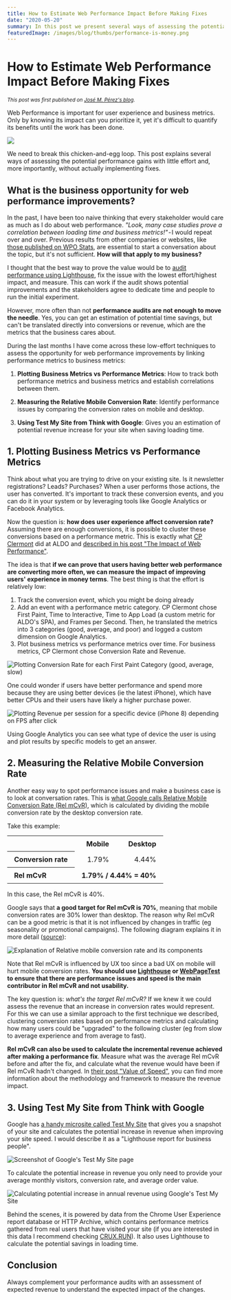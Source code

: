 ```yaml
---
title: How to Estimate Web Performance Impact Before Making Fixes
date: "2020-05-20"
summary: In this post we present several ways of assessing the potential performance gains before implementing improvements. This will help building the case and prioritizing performance work.
featuredImage: /images/blog/thumbs/performance-is-money.png
---
```


# How to Estimate Web Performance Impact Before Making Fixes

<small><i>This post was first published on <a href="https://jmperezperez.com/assess-performance-impact/">José M. Pérez's blog</a>.</i></small>

Web Performance is important for user experience and business metrics. Only by knowing its impact can you prioritize it, yet it's difficult to quantify its benefits until the work has been done.

![](thumbs/performance-is-money.png)

We need to break this chicken-and-egg loop. This post explains several ways of assessing the potential performance gains with little effort and, more importantly, without actually implementing fixes.

## What is the business opportunity for web performance improvements?

In the past, I have been too naive thinking that every stakeholder would care as much as I do about web performance. *"Look, many case studies prove a correlation between loading time and business metrics!"* - I would repeat over and over. Previous results from other companies or websites, like [those published on WPO Stats](https://wpostats.com/), are essential to start a conversation about the topic, but it's not sufficient. **How will that apply to my business?**

I thought that the best way to prove the value would be to [audit performance using Lighthouse](https://web.dev/measure), fix the issue with the lowest effort/highest impact, and measure. This can work if the audit shows potential improvements and the stakeholders agree to dedicate time and people to run the initial experiment.

However, more often than not **performance audits are not enough to move the needle**. Yes, you can get an estimation of potential time savings, but can't be translated directly into conversions or revenue, which are the metrics that the business cares about.

During the last months I have come across these low-effort techniques to assess the opportunity for web performance improvements by linking performance metrics to business metrics:

1. **Plotting Business Metrics vs Performance Metrics**: How to track both performance metrics and business metrics and establish correlations between them.

2. **Measuring the Relative Mobile Conversion Rate**: Identify performance issues by comparing the conversion rates on mobile and desktop.

3. **Using Test My Site from Think with Google**: Gives you an estimation of potential revenue increase for your site when saving loading time.

## 1. Plotting Business Metrics vs Performance Metrics

Think about what you are trying to drive on your existing site. Is it newsletter registrations? Leads? Purchases? When a user performs those actions, the user has converted. It's important to track these conversion events, and you can do it in your system or by leveraging tools like Google Analytics or Facebook Analytics.

Now the question is: **how does user experience affect conversion rate?** Assuming there are enough conversions, it is possible to cluster these conversions based on a performance metric. This is exactly what [CP Clermont](https://twitter.com/cpclermont) did at ALDO and [described in his post "The Impact of Web Performance"](https://simplified.dev/performance/impact-of-web-performance).

The idea is that **if we can prove that users having better web performance are converting more often, we can measure the impact of improving users' experience in money terms**. The best thing is that the effort is relatively low:

1. Track the conversion event, which you might be doing already
2. Add an event with a performance metric category. CP Clermont chose First Paint, Time to Interactive, Time to App Load (a custom metric for ALDO's SPA), and Frames per Second. Then, he translated the metrics into 3 categories (good, average, and poor) and logged a custom dimension on Google Analytics.
3. Plot business metrics vs performance metrics over time. For business metrics, CP Clermont chose Conversion Rate and Revenue.

![Plotting Conversion Rate for each First Paint Category (good, average, slow)](thumbs/assess-performance-impact_simplified-first-paint-cr.png)

One could wonder if users have better performance and spend more because they are using better devices (ie the latest iPhone), which have better CPUs and their users have likely a higher purchase power.

![Plotting Revenue per session for a specific device (iPhone 8) depending on FPS after click](thumbs/assess-performance-impact_simplified-iphone8-dollar-per-session.png)

Using Google Analytics you can see what type of device the user is using and plot results by specific models to get an answer.

## 2. Measuring the Relative Mobile Conversion Rate

Another easy way to spot performance issues and make a business case is to look at conversation rates. This is [what Google calls Relative Mobile Conversion Rate (Rel mCvR)](https://www.blog.google/products/marketingplatform/analytics/mobile-challenge-and-how-measure-it/), which is calculated by dividing the mobile conversion rate by the desktop conversion rate.

Take this example:

<table style="margin:0 auto 1rem">
    <tr>
        <td></td>
        <th scope="col" style="font-weight:bold;text-align:right;padding:0.5em 1em">Mobile</th>
        <th scope="col" style="font-weight:bold;text-align:right;padding:0.5em 1em">Desktop</th>
    </tr>
    <tr>
        <th style="font-weight:bold;text-align:left;padding:0.5em 1em" scope="row">Conversion rate</th>
        <td style="text-align:right;padding:0.5em 1em">1.79%</td>
        <td style="text-align:right;padding:0.5em 1em">4.44%</td>
    </tr>
    <tr>
        <th style="font-weight:bold;text-align:left;padding:0.5em 1em" scope="row">Rel mCvR</th>
        <td style="font-weight:bold;text-align:right;padding:0.5em 1em" colspan="2">1.79% / 4.44% = 40%</td>
    </tr>
</table>

In this case, the Rel mCvR is 40%.

Google says that **a good target for Rel mCvR is 70%**, meaning that mobile conversion rates are 30% lower than desktop. The reason why Rel mCvR can be a good metric is that it is not influenced by changes in traffic (eg seasonality or promotional campaigns). The following diagram explains it in more detail ([source](https://www.blog.google/products/marketingplatform/analytics/mobile-challenge-and-how-measure-it/)):

![Explanation of Relative mobile conversion rate and its components](thumbs/assess-performance-impact_rel-mcvr.png)

Note that Rel mCvR is influenced by UX too since a bad UX on mobile will hurt mobile conversion rates. **You should use [Lighthouse](https://web.dev/measure) or [WebPageTest](https://www.webpagetest.org/) to ensure that there are performance issues and speed is the main contributor in Rel mCvR and not usability.**

The key question is: _what's the target Rel mCvR?_ If we knew it we could assess the revenue that an increase in conversion rates would represent. For this we can use a similar approach to the first technique we described, clustering conversion rates based on performance metrics and calculating how many users could be "upgraded" to the following cluster (eg from slow to average experience and from average to fast).

**Rel mCvR can also be used to calculate the incremental revenue achieved after making a performance fix**. Measure what was the average Rel mCvR before and after the fix, and calculate what the revenue would have been if Rel mCvR hadn't changed.
In [their post "Value of Speed"](https://web.dev/value-of-speed/), you can find more information about the methodology and framework to measure the revenue impact.

## 3. Using Test My Site from Think with Google

Google has [a handy microsite called Test My Site](https://www.thinkwithgoogle.com/feature/testmysite/) that gives you a snapshot of your site and calculates the potential increase in revenue when improving your site speed. I would describe it as a "Lighthouse report for business people".

![Screenshot of Google's Test My Site page](thumbs/assess-performance-impact_test-my-site.png)

To calculate the potential increase in revenue you only need to provide your average monthly visitors, conversion rate, and average order value.

![Calculating potential increase in annual revenue using Google's Test My Site](thumbs/assess-performance-impact_test-my-site-potential-revenue.png)

Behind the scenes, it is powered by data from the Chrome User Experience report database or HTTP Archive, which contains performance metrics gathered from real users that have visited your site (if you are interested in this data I recommend checking [CRUX.RUN](https://crux.run/)). It also uses Lighthouse to calculate the potential savings in loading time.

## Conclusion

Always complement your performance audits with an assessment of expected revenue to understand the expected impact of the changes.

